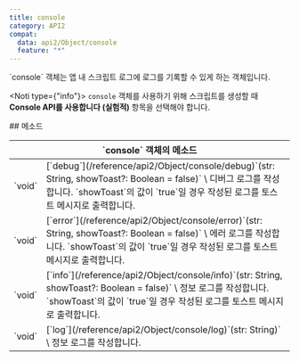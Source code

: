 ```yaml
---
title: console
category: API2
compat:
  data: api2/Object/console
  feature: "*"
---
```


<Section>
  `console` 객체는 앱 내 스크립트 로그에 로그를 기록할 수 있게 하는 객체입니다.

  <Noti type={"info"}>
    `console` 객체를 사용하기 위해 스크립트를 생성할 때 **Console API를 사용합니다 (실험적)** 항목을 선택해야 합니다.
  </Noti>
</Section>
<Section>
  ## 메소드

  <Table>
    <Thead>
      <Tr>
        <Th colSpan="2">`console` 객체의 메소드</Th>
      </Tr>
    </Thead>
    <Tbody>
      <Tr>
        <Td><span>`void`</span></Td>
        <Td>
          <Feature status={["api2/Object/console", "debug"]}>[`debug`](/reference/api2/Object/console/debug)`(str: String, showToast?: Boolean = false)`</Feature> \
          디버그 로그를 작성합니다. `showToast`의 값이 `true`일 경우 작성된 로그를 토스트 메시지로 출력합니다.
        </Td>
      </Tr>
      <Tr>
        <Td><span>`void`</span></Td>
        <Td>
          <Feature status={["api2/Object/console", "error"]}>[`error`](/reference/api2/Object/console/error)`(str: String, showToast?: Boolean = false)`</Feature> \
          에러 로그를 작성합니다. `showToast`의 값이 `true`일 경우 작성된 로그를 토스트 메시지로 출력합니다.
        </Td>
      </Tr>
      <Tr>
        <Td><span>`void`</span></Td>
        <Td>
          <Feature status={["api2/Object/console", "info"]}>[`info`](/reference/api2/Object/console/info)`(str: String, showToast?: Boolean = false)`</Feature> \
          정보 로그를 작성합니다. `showToast`의 값이 `true`일 경우 작성된 로그를 토스트 메시지로 출력합니다.
        </Td>
      </Tr>
      <Tr>
        <Td><span>`void`</span></Td>
        <Td>
          <Feature status={["api2/Object/console", "log"]}>[`log`](/reference/api2/Object/console/log)`(str: String)`</Feature> \
          정보 로그를 작성합니다.
        </Td>
      </Tr>
    </Tbody>
  </Table>
</Section>